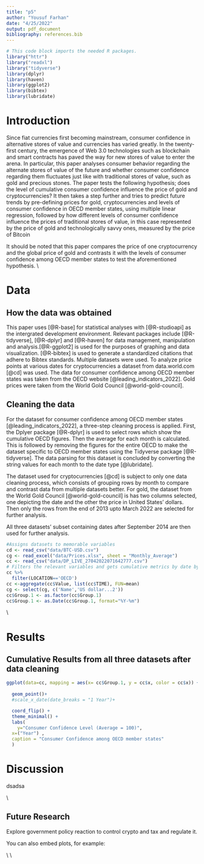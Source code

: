 ```yaml
---
title: "p5"
author: "Yousuf Farhan"
date: "4/25/2022"
output: pdf_document
bibliography: references.bib 
---
```


```r
# This code block imports the needed R packages.
library("httr")
library("readxl")
library("tidyverse")
library(dplyr)
library(haven)
library(ggplot2)
library(bibtex)
library(lubridate)
```

# Introduction

Since fiat currencies first becoming mainstream, consumer confidence in alternative stores of value and currencies has varied greatly. In the twenty-first century, the emergence of Web 3.0 technologies such as blockchain and smart contracts has paved the way for new stores of value to enter the arena. In particular, this paper analyses consumer behavior regarding the alternate stores of value of the future and whether consumer confidence regarding them fluctuates just like with traditional stores of value, such as gold and precious stones. The paper tests the following hypothesis; does the level of cumulative consumer confidence influence the price of gold and cryptocurrencies? It then takes a step further and tries to predict future trends by pre-defining prices for gold, cryptocurrencies and levels of consumer confidence in OECD member states, using multiple linear regression, followed by how different levels of consumer confidence influence the prices of traditional stores of value, in this case represented by the price of gold and technologically savvy ones, measured by the price of Bitcoin

It should be noted that this paper compares the price of one cryptocurrency and the global price of gold and contrasts it with the levels of consumer confidence among OECD member states to test the aforementioned hypothesis.
\\

# Data

## How the data was obtained
This paper uses [@R-base] for statistical analyses with [@R-studioapi] as the intergrated development environment. Relevant packages include [@R-tidyverse], [@R-dplyr] and [@R-haven] for data management, manipulation and analysis.[@R-ggplot2] is used for the purposes of graphing and data visualization. [@R-bibtex] is used to generate a standardized citations that adhere to Bibtex standards. Multiple datasets were used. To analyze price points at various dates for cryptocurrencies a dataset from data.world.com [@cd] was used. The data for consumer confidence among OECD member states was taken from the OECD website [@leading_indicators_2022]. Gold prices were taken from the World Gold Council [@world-gold-council].

## Cleaning the data

For the dataset for consumer confidence among OECD member states [@leading_indicators_2022], a three-step cleaning process is applied. First, the Dplyer package [@R-dplyr] is used to select rows which show the cumulative OECD figures. Then the average for each month is calculated. This is followed by removing the figures for the entire OECD to make the dataset specific to OECD member states using the Tidyverse package [@R-tidyverse]. The data parsing for this dataset is concluded by converting the string values for each month to the date type [@lubridate].

The dataset used for cryptocurrencies [@cd] is subject to only one data cleaning process, which consists of grouping rows by month to compare and contrast data from multiple datasets better. For gold, the dataset from the World Gold Council [@world-gold-council] is has two columns selected, one depicting the date and the other the price in United States' dollars. Then only the rows from the end of 2013 upto March 2022 are selected for further analysis.

All three datasets' subset containing dates after September 2014 are then used for further analysis.
```r
#Assigns datasets to memorable variables
cd <- read_csv("data/BTC-USD.csv")
cg <- read_excel("data/Prices.xlsx", sheet = "Monthly_Average")
cc <- read_csv("data/DP_LIVE_27042022071642777.csv")
# Filters the relevant variables and gets cumulative metrics by date by taking the per monthly average
cc %>%
  filter(LOCATION=='OECD')
cc <-aggregate(cc$Value, list(cc$TIME), FUN=mean)
cg <- select(cg, c('Name','US dollar...2'))
cc$Group.1 <- as.factor(cc$Group.1)
cc$Group.1 <- as.Date(cc$Group.1, format="%Y-%m")
```
\\

# Results
## Cumulative Results from all three datasets after data cleaning
```r


ggplot(data=cc, mapping = aes(x= cc$Group.1, y = cc$x, color = cc$x)) +
  
  geom_point()+
  #scale_x_date(date_breaks = "1 Year")+

  coord_flip() +
  theme_minimal() +
  labs(
    y="Consumer Confidence Level (Average = 100)",
  x=("Year") ,
  caption = "Consumer Confidence among OECD member states"
  )
```


# Discussion

dsadsa

\\



## Future Research

Explore government policy reaction to control crypto and tax and regulate it.

You can also embed plots, for example:


\\
\\